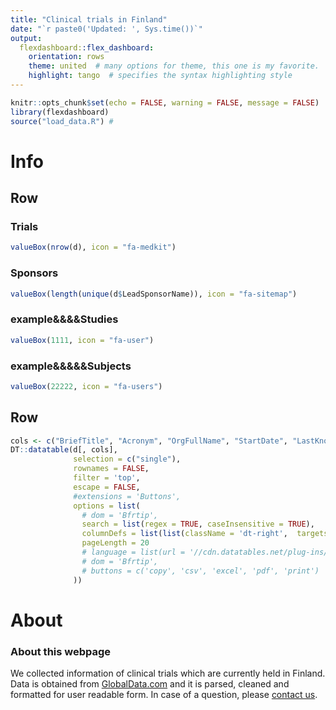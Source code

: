 ```yaml
---
title: "Clinical trials in Finland"
date: "`r paste0('Updated: ', Sys.time())`"
output:
  flexdashboard::flex_dashboard:
    orientation: rows
    theme: united  # many options for theme, this one is my favorite.
    highlight: tango  # specifies the syntax highlighting style
---
```




```r
knitr::opts_chunk$set(echo = FALSE, warning = FALSE, message = FALSE)
library(flexdashboard)
source("load_data.R") #
```


Info
=======================================================================

Row
-----------------------------------------------------------------------

### Trials

```r
valueBox(nrow(d), icon = "fa-medkit")
```

### Sponsors

```r
valueBox(length(unique(d$LeadSponsorName)), icon = "fa-sitemap")
```

### example&&&&Studies

```r
valueBox(1111, icon = "fa-user")
```

### example&&&&&Subjects

```r
valueBox(22222, icon = "fa-users")
```

Row
-----------------------------------------------------------------------


```r
cols <- c("BriefTitle", "Acronym", "OrgFullName", "StartDate", "LastKnownStatus", "OverallStatus", "Condition", "Keyword", "StudyType", "Link")
DT::datatable(d[, cols],
              selection = c("single"),
              rownames = FALSE, 
              filter = 'top',
              escape = FALSE,
              #extensions = 'Buttons', 
              options = list(
                # dom = 'Bfrtip',
                search = list(regex = TRUE, caseInsensitive = TRUE),
                columnDefs = list(list(className = 'dt-right',  targets = "_all")),
                pageLength = 20
                # language = list(url = '//cdn.datatables.net/plug-ins/1.10.11/i18n/Finnish.json')
                # dom = 'Bfrtip',
                # buttons = c('copy', 'csv', 'excel', 'pdf', 'print')
              ))
```

About
=======================================================================

### About this webpage

We collected information of clinical trials which are currently held in Finland. Data is obtained from [GlobalData.com](https://globaldata.com/) and it is parsed, cleaned and formatted for user readable form. In case of a question, please [contact us]().

